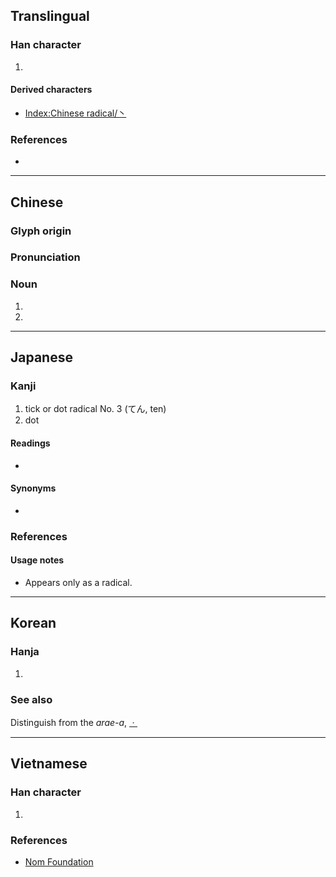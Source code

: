 {{also|`|\|uni=auto}}
{{character info/new}}
==Translingual==
{{stroke order|type=animate}}

===Han character===
{{Han char|rn=3|rad=丶|as=00|sn=1|four=30000|canj=I,XI}}

# {{mul-kangxi radical-def}}

====Derived characters====
* [[Index:Chinese radical/丶]]

===References===
* {{Han ref|kx=0080.120|dkj=00091|dj=0162.140|hdz=10042.080|uh=4E36|ud=20022}}

----

==Chinese==
{{zh-forms}}

===Glyph origin===
{{Han etyl}}

===Pronunciation===
{{zh-pron
|m=zhǔ
|c=jyu2
|h=pfs=chú
|mn=chú
|w=
|mc=y
|oc=y
|ma=|ma2=
|cat=
}}

===Noun===
{{zh-noun}}

# {{n-g|an ancient punctuation mark}}
# {{zh-alt-form|主|tr=-|dot=}}

----

==Japanese==

===Kanji===
{{ja-kanji|grade=r|rs=丶00}}

# tick or dot radical No. 3 (てん, ten)
# dot

====Readings====
* {{ja-readings|on=[[ちゅう]] (chū)|kun=[[てん]] (ten)}}

====Synonyms====
* {{l|ja|点}}

===References===
{{ja-kref
|jis=5026
|ku=4806
|shift=98a4
|euc=D0A6
|freq=''radical''
|nelson=''not listed''
|newnelson=32
|halpern=3344
|kld=''not listed''
|heisig=''not listed''
|tuttle=0a1.3
}}

====Usage notes====
* Appears only as a radical.

----

==Korean==

===Hanja===
{{ko-hanja|hangeul=주|rv=ju|mr=chu|y=cwu}}

# {{defn|lang=ko|sort=丶00}}

===See also===
Distinguish from the ''arae-a'', [[ㆍ]]

----

==Vietnamese==

===Han character===
{{vi-hantu|[[chủ]]|rs=丶00}}

# {{defn|lang=vi|sort=丶00}}

===References===
* [http://nomfoundation.org/common/nom_details.php?codepoint=4e36 Nom Foundation]